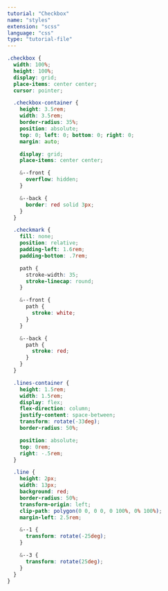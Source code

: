 ```yaml
---
tutorial: "Checkbox"
name: "styles"
extension: "scss"
language: "css"
type: "tutorial-file"
---
```


```css  
.checkbox {
  width: 100%;
  height: 100%;
  display: grid;
  place-items: center center;
  cursor: pointer;

  .checkbox-container {
    height: 3.5rem;
    width: 3.5rem;
    border-radius: 35%;
    position: absolute;
    top: 0; left: 0; bottom: 0; right: 0;
    margin: auto;

    display: grid;
    place-items: center center;

    &--front {
      overflow: hidden;
    }

    &--back {
      border: red solid 3px;
    }
  }

  .checkmark {
    fill: none;
    position: relative;
    padding-left: 1.6rem;
    padding-bottom: .7rem;

    path {
      stroke-width: 35;
      stroke-linecap: round;
    }

    &--front {
      path {
        stroke: white;
      }
    }

    &--back {
      path {
        stroke: red;
      }
    }
  }

  .lines-container {
    height: 1.5rem;
    width: 1.5rem;
    display: flex;
    flex-direction: column;
    justify-content: space-between;
    transform: rotate(-33deg);
    border-radius: 50%;

    position: absolute;
    top: 0rem;
    right: -.5rem;
  }

  .line {
    height: 2px;
    width: 13px;
    background: red;
    border-radius: 50%;
    transform-origin: left;
    clip-path: polygon(0 0, 0 0, 0 100%, 0% 100%);
    margin-left: 2.5rem;

    &--1 {
      transform: rotate(-25deg);
    }

    &--3 {
      transform: rotate(25deg);
    }
  }
}
```